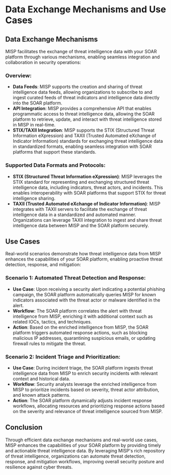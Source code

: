 # Data Exchange Mechanisms and Use Cases

## Data Exchange Mechanisms

MISP facilitates the exchange of threat intelligence data with your SOAR platform through various mechanisms, enabling seamless integration and collaboration in security operations:

### Overview:
- **Data Feeds**: MISP supports the creation and sharing of threat intelligence data feeds, allowing organizations to subscribe to and ingest curated feeds of threat indicators and intelligence data directly into the SOAR platform.
- **API Integration**: MISP provides a comprehensive API that enables programmatic access to threat intelligence data, allowing the SOAR platform to retrieve, update, and interact with threat intelligence stored in MISP in real-time.
- **STIX/TAXII Integration**: MISP supports the STIX (Structured Threat Information eXpression) and TAXII (Trusted Automated eXchange of Indicator Information) standards for exchanging threat intelligence data in standardized formats, enabling seamless integration with SOAR platforms that support these standards.

### Supported Data Formats and Protocols:
- **STIX (Structured Threat Information eXpression)**: MISP leverages the STIX standard for representing and exchanging structured threat intelligence data, including indicators, threat actors, and incidents. This enables interoperability with SOAR platforms that support STIX for threat intelligence sharing.
- **TAXII (Trusted Automated eXchange of Indicator Information)**: MISP integrates with TAXII servers to facilitate the exchange of threat intelligence data in a standardized and automated manner. Organizations can leverage TAXII integration to ingest and share threat intelligence data between MISP and the SOAR platform securely.

## Use Cases

Real-world scenarios demonstrate how threat intelligence data from MISP enhances the capabilities of your SOAR platform, enabling proactive threat detection, response, and mitigation:

### Scenario 1: Automated Threat Detection and Response:
- **Use Case**: Upon receiving a security alert indicating a potential phishing campaign, the SOAR platform automatically queries MISP for known indicators associated with the threat actor or malware identified in the alert.
- **Workflow**: The SOAR platform correlates the alert with threat intelligence from MISP, enriching it with additional context such as related IOCs, tactics, and techniques.
- **Action**: Based on the enriched intelligence from MISP, the SOAR platform triggers automated response actions, such as blocking malicious IP addresses, quarantining suspicious emails, or updating firewall rules to mitigate the threat.

### Scenario 2: Incident Triage and Prioritization:
- **Use Case**: During incident triage, the SOAR platform ingests threat intelligence data from MISP to enrich security incidents with relevant context and historical data.
- **Workflow**: Security analysts leverage the enriched intelligence from MISP to prioritize incidents based on severity, threat actor attribution, and known attack patterns.
- **Action**: The SOAR platform dynamically adjusts incident response workflows, allocating resources and prioritizing response actions based on the severity and relevance of threat intelligence sourced from MISP.

## Conclusion

Through efficient data exchange mechanisms and real-world use cases, MISP enhances the capabilities of your SOAR platform by providing timely and actionable threat intelligence data. By leveraging MISP's rich repository of threat intelligence, organizations can automate threat detection, response, and mitigation workflows, improving overall security posture and resilience against cyber threats.
